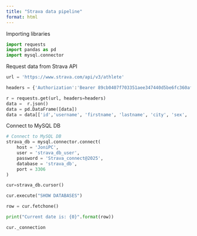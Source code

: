 ```yaml
---
title: "Strava data pipeline"
format: html
---
```


Importing libraries
```python
import requests
import pandas as pd
import mysql.connector
```

Request data from Strava API
```python
url = 'https://www.strava.com/api/v3/athlete'

headers = {'Authorization':'Bearer 89cb0407f703351aee347440d5be6fc360afa568'}

r = requests.get(url, headers=headers)
data =  r.json()
data = pd.DataFrame([data])
data = data[['id','username', 'firstname', 'lastname', 'city', 'sex', 'weight']]
```

Connect to MySQL DB
```python
# Connect to MySQL DB
strava_db = mysql.connector.connect(
    host = 'JoniPC',
    user = 'strava_db_user',
    password = 'Strava_connect@2025',
    database = 'strava_db',
    port = 3306
)    
```


```python
cur=strava_db.cursor()

cur.execute("SHOW DATABASES")
```


```python
row = cur.fetchone()

print("Current date is: {0}".format(row))
```


```python
cur._connection
```